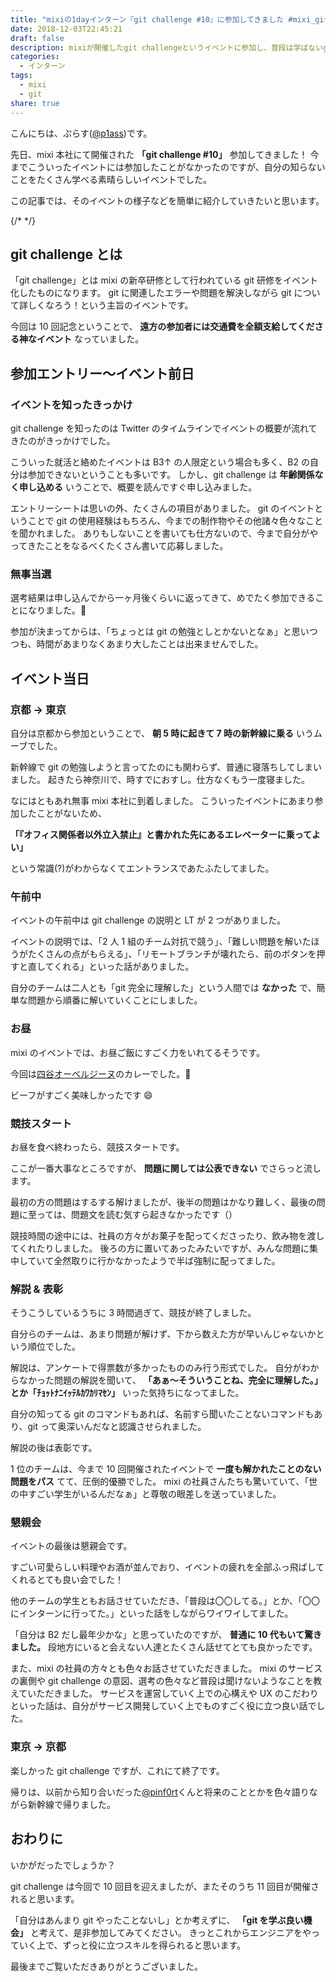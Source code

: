 ```yaml
---
title: "mixiの1dayインターン『git challenge #10』に参加してきました #mixi_git"
date: 2018-12-03T22:45:21
draft: false
description: mixiが開催したgit challengeというイベントに参加し、普段は学ばないgitの奥深い機能などを知ることができました。
categories:
  - インターン
tags:
  - mixi
  - git
share: true
---
```


こんにちは、ぷらす([@p1ass](https://twitter.com/p1ass))です。

先日、mixi 本社にて開催された **「git challenge #10」** 参加してきました！
今までこういったイベントには参加したことがなかったのですが、自分の知らないことをたくさん学べる素晴らしいイベントでした。

この記事では、そのイベントの様子などを簡単に紹介していきたいと思います。

{/* <!--more--> */}

## git challenge とは

「git challenge」とは mixi の新卒研修として行われている git 研修をイベント化したものになります。
git に関連したエラーや問題を解決しながら git について詳しくなろう！という主旨のイベントです。

今回は 10 回記念ということで、 **遠方の参加者には交通費を全額支給してくださる神なイベント** なっていました。

## 参加エントリー〜イベント前日

### イベントを知ったきっかけ

git challenge を知ったのは Twitter のタイムラインでイベントの概要が流れてきたのがきっかけでした。

こういった就活と絡めたイベントは B3↑ の人限定という場合も多く、B2 の自分は参加できないということも多いです。
しかし、git challenge は **年齢関係なく申し込める** いうことで、概要を読んですぐ申し込みました。

<Twitter url="https://twitter.com/p1ass/status/1047059015509921792" />

<Twitter url="https://twitter.com/p1ass/status/1047091695014227968" />

エントリーシートは思いの外、たくさんの項目がありました。
git のイベントということで git の使用経験はもちろん、今までの制作物やその他諸々色々なことを聞かれました。
ありもしないことを書いても仕方ないので、今まで自分がやってきたことをなるべくたくさん書いて応募しました。

### 無事当選

選考結果は申し込んでから一ヶ月後くらいに返ってきて、めでたく参加できることになりました。🎉

<Twitter url="https://twitter.com/p1ass/status/1063249974983450626" />

参加が決まってからは、「ちょっとは git の勉強としとかないとなぁ」と思いつつも、時間があまりなくあまり大したことは出来ませんでした。

<Twitter url="https://twitter.com/p1ass/status/1067605592435347456" />

## イベント当日

### 京都 → 東京

自分は京都から参加ということで、 **朝 5 時に起きて 7 時の新幹線に乗る** いうムーブでした。

新幹線で git の勉強しようと言ってたのにも関わらず、普通に寝落ちしてしまいました。
起きたら神奈川で、時すでにおすし。仕方なくもう一度寝ました。

<Twitter url="https://twitter.com/p1ass/status/1068657196123078657" />

なにはともあれ無事 mixi 本社に到着しました。
こういったイベントにあまり参加したことがないため、

**「『オフィス関係者以外立入禁止』と書かれた先にあるエレベーターに乗ってよい」**

という常識(?)がわからなくてエントランスであたふたしてました。

<Twitter url="https://twitter.com/p1ass/status/1068681666678337537" />

### 午前中

イベントの午前中は git challenge の説明と LT が 2 つがありました。

イベントの説明では、「2 人 1 組のチーム対抗で競う」、「難しい問題を解いたほうがたくさんの点がもらえる」、「リモートブランチが壊れたら、前のボタンを押すと直してくれる」といった話がありました。

自分のチームは二人とも「git 完全に理解した」という人間では **なかった** で、簡単な問題から順番に解いていくことにしました。

### お昼

mixi のイベントでは、お昼ご飯にすごく力をいれてるそうです。

今回は[四谷オーベルジーヌ](http://www.aubergine.co.jp)のカレーでした。🍛

ビーフがすごく美味しかったです 😄

<Twitter url="https://twitter.com/p1ass/status/1068719007358808064" />

### 競技スタート

お昼を食べ終わったら、競技スタートです。

ここが一番大事なところですが、 **問題に関しては公表できない** でさらっと流します。

最初の方の問題はするする解けましたが、後半の問題はかなり難しく、最後の問題に至っては、問題文を読む気すら起きなかったです（）

競技時間の途中には、社員の方々がお菓子を配ってくださったり、飲み物を渡してくれたりしました。
後ろの方に置いてあったみたいですが、みんな問題に集中していて全然取りに行かなかったようで半ば強制に配ってました。

### 解説 & 表彰

そうこうしているうちに 3 時間過ぎて、競技が終了しました。

自分らのチームは、あまり問題が解けず、下から数えた方が早いんじゃないかという順位でした。

解説は、アンケートで得票数が多かったもののみ行う形式でした。
自分がわからなかった問題の解説を聞いて、 **「あぁ〜そういうことね、完全に理解した。」**とか**「ﾁｮｯﾄﾅﾆｲｯﾃﾙｶﾜｶﾘﾏｾﾝ」** いった気持ちになってました。

自分の知ってる git のコマンドもあれば、名前すら聞いたことないコマンドもあり、git って奥深いんだなと認識させられました。

解説の後は表彰です。

1 位のチームは、今まで 10 回開催されたイベントで **一度も解かれたことのない問題をパス** てて、圧倒的優勝でした。
mixi の社員さんたちも驚いていて、「世の中すごい学生がいるんだなぁ」と尊敬の眼差しを送っていました。

### 懇親会

イベントの最後は懇親会です。

すごい可愛らしい料理やお酒が並んでおり、イベントの疲れを全部ふっ飛ばしてくれるとても良い会でした！

<Twitter url="https://twitter.com/p1ass/status/1068793322225844224" />

他のチームの学生ともお話させていただき、「普段は〇〇してる。」とか、「〇〇にインターンに行ってた。」といった話をしながらワイワイしてました。

「自分は B2 だし最年少かな」と思っていたのですが、 **普通に 10 代もいて驚きました。** 段地方にいると会えない人達とたくさん話せてとても良かったです。

また、mixi の社員の方々とも色々お話させていただきました。
mixi のサービスの裏側や git challenge の意図、選考の色々など普段は聞けないようなことを教えていただきました。
サービスを運営していく上での心構えや UX のこだわりといった話は、自分がサービス開発していく上でものすごく役に立つ良い話でした。

### 東京 → 京都

楽しかった git challenge ですが、これにて終了です。

帰りは、以前から知り合いだった[@pinf0rt](https://twitter.com/pinf0rt)くんと将来のこととかを色々語りながら新幹線で帰りました。

<Twitter url="https://twitter.com/p1ass/status/1068868964313260032" />

## おわりに

いかがだったでしょうか？

git challenge は今回で 10 回目を迎えましたが、またそのうち 11 回目が開催されると思います。

「自分はあんまり git やったことないし」とか考えずに、 **「git を学ぶ良い機会」** と考えて、是非参加してみてください。
きっとこれからエンジニアをやっていく上で、ずっと役に立つスキルを得られると思います。

最後までご覧いただきありがとうございました。
